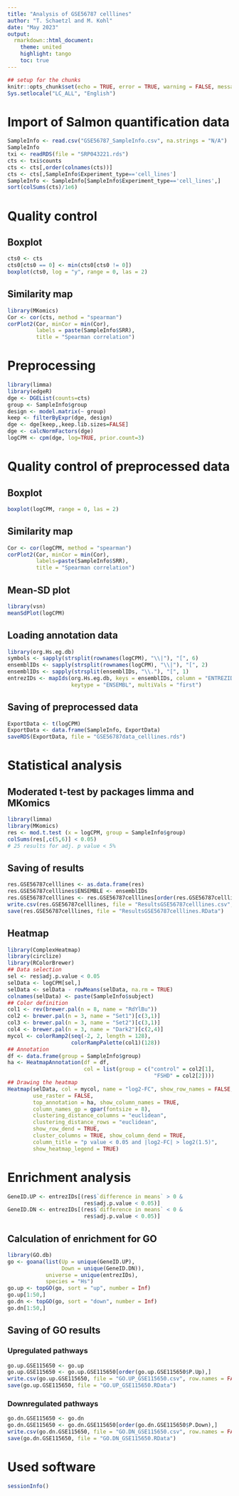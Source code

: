 ---
title: "Analysis of GSE56787 celllines"
author: "T. Schaetzl and M. Kohl"
date: "May 2023"
output:
  rmarkdown::html_document:
    theme: united
    highlight: tango
    toc: true
---

```{r setup, include=FALSE}
## setup for the chunks
knitr::opts_chunk$set(echo = TRUE, error = TRUE, warning = FALSE, message = FALSE)
Sys.setlocale("LC_ALL", "English")
```


# Import of Salmon quantification data

```{r}
SampleInfo <- read.csv("GSE56787_SampleInfo.csv", na.strings = "N/A")
SampleInfo
txi <- readRDS(file = "SRP043221.rds")
cts <- txi$counts
cts <- cts[,order(colnames(cts))]
cts <- cts[,SampleInfo$Experiment_type=='cell_lines']
SampleInfo <- SampleInfo[SampleInfo$Experiment_type=='cell_lines',]
sort(colSums(cts)/1e6)
```


# Quality control 

## Boxplot 

```{r}
cts0 <- cts
cts0[cts0 == 0] <- min(cts0[cts0 != 0])
boxplot(cts0, log = "y", range = 0, las = 2)
```

## Similarity map

```{r}
library(MKomics)
Cor <- cor(cts, method = "spearman")
corPlot2(Cor, minCor = min(Cor), 
         labels = paste(SampleInfo$SRR),
         title = "Spearman correlation")
```


# Preprocessing

```{r}
library(limma)
library(edgeR)
dge <- DGEList(counts=cts)
group <- SampleInfo$group
design <- model.matrix(~ group)
keep <- filterByExpr(dge, design)
dge <- dge[keep,,keep.lib.sizes=FALSE]
dge <- calcNormFactors(dge)
logCPM <- cpm(dge, log=TRUE, prior.count=3)
```


# Quality control of preprocessed data

## Boxplot

```{r}
boxplot(logCPM, range = 0, las = 2)
```

## Similarity map

```{r}
Cor <- cor(logCPM, method = "spearman")
corPlot2(Cor, minCor = min(Cor), 
         labels=paste(SampleInfo$SRR),
         title = "Spearman correlation")
```

## Mean-SD plot

```{r}
library(vsn)
meanSdPlot(logCPM)
```

## Loading annotation data

```{r}
library(org.Hs.eg.db)
symbols <- sapply(strsplit(rownames(logCPM), "\\|"), "[", 6)
ensemblIDs <- sapply(strsplit(rownames(logCPM), "\\|"), "[", 2)
ensemblIDs <- sapply(strsplit(ensemblIDs, "\\."), "[", 1)
entrezIDs <- mapIds(org.Hs.eg.db, keys = ensemblIDs, column = "ENTREZID", 
                    keytype = "ENSEMBL", multiVals = "first")
```

## Saving of preprocessed data

```{r}
ExportData <- t(logCPM)
ExportData <- data.frame(SampleInfo, ExportData)
saveRDS(ExportData, file = "GSE56787data_celllines.rds")
```


# Statistical analysis

## Moderated t-test by packages limma and MKomics

```{r}
library(limma)
library(MKomics)
res <- mod.t.test (x = logCPM, group = SampleInfo$group)
colSums(res[,c(5,6)] < 0.05)
# 25 results for adj. p value < 5%
```

## Saving of results

```{r}
res.GSE56787celllines <- as.data.frame(res)
res.GSE56787celllines$ENSEMBLE <- ensemblIDs
res.GSE56787celllines <- res.GSE56787celllines[order(res.GSE56787celllines$adj.p.value),]
write.csv(res.GSE56787celllines, file = "ResultsGSE56787celllines.csv", row.names = FALSE)
save(res.GSE56787celllines, file = "ResultsGSE56787celllines.RData")
```

## Heatmap 

```{r}
library(ComplexHeatmap)
library(circlize)
library(RColorBrewer)
## Data selection
sel <- res$adj.p.value < 0.05
selData <- logCPM[sel,]
selData <- selData - rowMeans(selData, na.rm = TRUE)
colnames(selData) <- paste(SampleInfo$subject)
## Color definition
col1 <- rev(brewer.pal(n = 8, name = "RdYlBu"))
col2 <- brewer.pal(n = 3, name = "Set1")[c(3,1)]
col3 <- brewer.pal(n = 3, name = "Set2")[c(3,1)]
col4 <- brewer.pal(n = 3, name = "Dark2")[c(2,4)]
mycol <- colorRamp2(seq(-2, 2, length = 128), 
                    colorRampPalette(col1)(128))
## Annotation
df <- data.frame(group = SampleInfo$group)
ha <- HeatmapAnnotation(df = df,
                        col = list(group = c("control" = col2[1],
                                              "FSHD" = col2[2])))
## Drawing the heatmap
Heatmap(selData, col = mycol, name = "log2-FC", show_row_names = FALSE,
        use_raster = FALSE,
        top_annotation = ha, show_column_names = TRUE,
        column_names_gp = gpar(fontsize = 8),
        clustering_distance_columns = "euclidean",
        clustering_distance_rows = "euclidean",
        show_row_dend = TRUE,
        cluster_columns = TRUE, show_column_dend = TRUE,
        column_title = "p value < 0.05 and |log2-FC| > log2(1.5)",
        show_heatmap_legend = TRUE)
```


# Enrichment analysis

```{r}
GeneID.UP <- entrezIDs[(res$`difference in means` > 0 & 
                        res$adj.p.value < 0.05)]
GeneID.DN <- entrezIDs[(res$`difference in means` < 0 & 
                        res$adj.p.value < 0.05)]
```

## Calculation of enrichment for GO

```{r}
library(GO.db)
go <- goana(list(Up = unique(GeneID.UP), 
                 Down = unique(GeneID.DN)), 
            universe = unique(entrezIDs), 
            species = "Hs")
go.up <- topGO(go, sort = "up", number = Inf)
go.up[1:50,]
go.dn <- topGO(go, sort = "down", number = Inf)
go.dn[1:50,]
```

## Saving of GO results

### Upregulated pathways

```{r}
go.up.GSE115650 <- go.up
go.up.GSE115650 <- go.up.GSE115650[order(go.up.GSE115650$P.Up),]
write.csv(go.up.GSE115650, file = "GO.UP_GSE115650.csv", row.names = FALSE)
save(go.up.GSE115650, file = "GO.UP_GSE115650.RData")
```

### Downregulated pathways

```{r}
go.dn.GSE115650 <- go.dn
go.dn.GSE115650 <- go.dn.GSE115650[order(go.dn.GSE115650$P.Down),]
write.csv(go.dn.GSE115650, file = "GO.DN_GSE115650.csv", row.names = FALSE)
save(go.dn.GSE115650, file = "GO.DN_GSE115650.RData")
```


# Used software

```{r}
sessionInfo()
```

